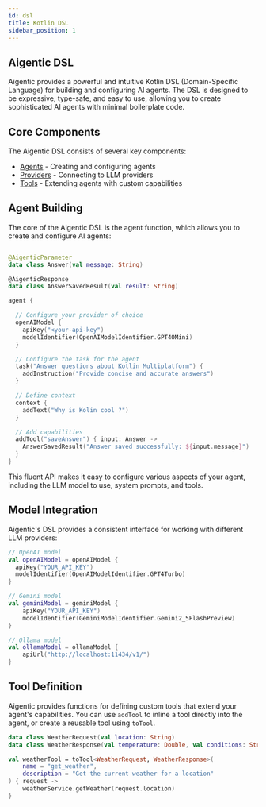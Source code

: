```yaml
---
id: dsl
title: Kotlin DSL
sidebar_position: 1
---
```


## Aigentic DSL

Aigentic provides a powerful and intuitive Kotlin DSL (Domain-Specific Language) for building and configuring AI agents. The DSL is designed to be expressive, type-safe, and easy to use, allowing you to create sophisticated AI agents with minimal boilerplate code.

## Core Components

The Aigentic DSL consists of several key components:

- [Agents](/docs/dsl/agent) - Creating and configuring agents
- [Providers](/docs/dsl/models) - Connecting to LLM providers
- [Tools](/docs/dsl/tools) - Extending agents with custom capabilities

## Agent Building

The core of the Aigentic DSL is the agent function, which allows you to create and configure AI agents:

```kotlin

@AigenticParameter
data class Answer(val message: String)

@AigenticResponse
data class AnswerSavedResult(val result: String)

agent {

  // Configure your provider of choice
  openAIModel {
    apiKey("<your-api-key")
    modelIdentifier(OpenAIModelIdentifier.GPT4OMini)
  }

  // Configure the task for the agent
  task("Answer questions about Kotlin Multiplatform") {
    addInstruction("Provide concise and accurate answers")
  }

  // Define context
  context {
    addText("Why is Kolin cool ?")
  }

  // Add capabilities
  addTool("saveAnswer") { input: Answer ->
    AnswerSavedResult("Answer saved successfully: ${input.message}")
  }
}
```

This fluent API makes it easy to configure various aspects of your agent, including the LLM model to use, system prompts, and tools.

## Model Integration

Aigentic's DSL provides a consistent interface for working with different LLM providers:

```kotlin
// OpenAI model
val openAIModel = openAIModel {
  apiKey("YOUR_API_KEY")
  modelIdentifier(OpenAIModelIdentifier.GPT4Turbo)
}

// Gemini model
val geminiModel = geminiModel {
    apiKey("YOUR_API_KEY")
    modelIdentifier(GeminiModelIdentifier.Gemini2_5FlashPreview)
}

// Ollama model
val ollamaModel = ollamaModel {
    apiUrl("http://localhost:11434/v1/")
}
```

## Tool Definition

Aigentic provides functions for defining custom tools that extend your agent's capabilities.
You can use `addTool` to inline a tool directly into the agent, or create a reusable tool using `toTool`.


```kotlin
data class WeatherRequest(val location: String)
data class WeatherResponse(val temperature: Double, val conditions: String)

val weatherTool = toTool<WeatherRequest, WeatherResponse>(
    name = "get_weather",
    description = "Get the current weather for a location"
) { request ->
    weatherService.getWeather(request.location)
}
```
